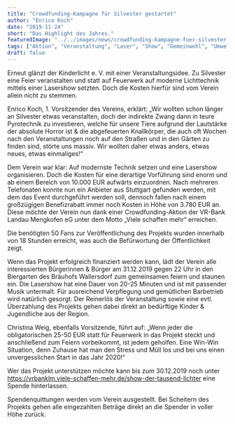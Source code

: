 ```yaml
---
title: "Crowdfunding-Kampagne für Silvester gestartet"
author: "Enrico Koch"
date: "2019-11-24"
short: "Das Highlight des Jahres."
featuredImage: "../../images/news/crowdfunding-kampagne-fuer-silvester-gestartet.jpg"
tags: ["Aktion", "Veranstaltung", "Laser", "Show", "Gemeinwohl", "Umwelt"]
draft: false
---
```

Erneut glänzt der Kinderlicht e. V. mit einer Veranstaltungsidee.  Zu Silvester eine Feier veranstalten und statt auf Feuerwerk auf moderne Lichttechnik mittels einer Lasershow setzten. Doch die Kosten hierfür sind vom Verein allein nicht zu stemmen.

Enrico Koch, 1. Vorsitzender des Vereins, erklärt: „Wir wollten schon länger an Silvester etwas veranstalten, doch der indirekte Zwang dann in teure Pyrotechnik zu investieren, welche für unsere Tiere aufgrund der Lautstärke der absolute Horror ist & die abgefeuerten Knallkörper, die auch oft Wochen nach den Veranstaltungen noch auf den Straßen und in den Gärten zu finden sind, störte uns massiv. Wir wollten daher etwas anders, etwas neues, etwas einmaliges!“

Dem Verein war klar: Auf modernste Technik setzen und eine Lasershow organisieren. Doch die Kosten für eine derartige Vorführung sind enorm und ab einem Bereich von 10.000 EUR aufwärts einzuordnen. Nach mehreren Telefonaten konnte nun ein Anbieter aus Stuttgart gefunden werden, mit dem das Event durchgeführt werden soll, dennoch fallen nach einem großzügigen Benefizrabatt immer noch Kosten in Höhe von 3.780 EUR an. Diese möchte der Verein nun dank einer Crowdfunding-Aktion der VR-Bank Landau Mengkofen eG unter dem Motto „Viele schaffen mehr“ erreichen.

Die benötigten 50 Fans zur Veröffentlichung des Projekts wurden innerhalb von 18 Stunden erreicht, was auch die Befürwortung der Öffentlichkeit zeigt.

Wenn das Projekt erfolgreich finanziert werden kann, lädt der Verein alle interessierten Bürgerinnen & Bürger am 31.12.2019 gegen 22 Uhr in den Biergarten des Bräuhofs Wallersdorf zum gemeinsamen feiern und staunen ein. Die Lasershow hat eine Dauer von 20-25 Minuten und ist mit passender Musik untermalt. Für ausreichend Verpflegung und gemütlichen Barbetrieb wird natürlich gesorgt. Der Reinerlös der Veranstaltung sowie eine evtl. Überzahlung des Projekts gehen dabei direkt an bedürftige Kinder & Jugendliche aus der Region.

Christina Weig, ebenfalls Vorsitzende, führt auf: „Wenn jeder die obligatorischen 25-50 EUR statt für Feuerwerk in das Projekt steckt und anschließend zum Feiern vorbeikommt, ist jedem geholfen. Eine Win-Win Situation, denn Zuhause hat man den Stress und Müll los und bei uns einen unvergesslichen Start in das Jahr 2020!“

Wer das Projekt unterstützen möchte kann bis zum 30.12.2019 noch unter https://vrbanklm.viele-schaffen-mehr.de/show-der-tausend-lichter eine Spende hinterlassen.

Spendenquittungen werden vom Verein ausgestellt. Bei Scheitern des Projekts gehen alle eingezahlten Beträge direkt an die Spender in voller Höhe zurück.
